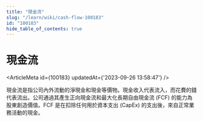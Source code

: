 ```yaml
---
title: "現金流"
slug: "/learn/wiki/cash-flow-100183"
id: "100183"
hide_table_of_contents: true
---
```



# 現金流

<ArticleMeta id={100183} updatedAt={'2023-09-26 13:58:47'} />
<div className='border-solid border-b border-t-0 my-4 border-[var(--ifm-color-gray-300)]' />

現金流是指公司內外流動的淨現金和現金等價物。現金收入代表流入，而花費的錢代表流出。公司通過其產生正向現金流和最大化長期自由現金流 (FCF) 的能力為股東創造價值。FCF 是在扣除任何用於資本支出 (CapEx) 的支出後，來自正常業務活動的現金。
